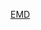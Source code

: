 {{Navbox
|name    = 易安迪柴油機車
|state   = {{{state|}}}
|title   = [[File:ElectroMotive Logo.svg|100px|link=易安迪]] [[易安迪|{{color|white|易安迪}}]][[柴油機車|{{color|white|柴油機車}}]]
|image   = 
| titlestyle = background:#134779;
| groupstyle = background:#6989A2; color:white;
| belowstyle = background:#6989A2;
| bodyclass  = hlist

| group1 = 调车机车
| list1  =
* [[SC型柴油机车|SC]]
* [[SW型柴油机车|SW]]
* [[NC型柴油机车|NC]]
* [[NW型柴油机车|NW]]
* [[TR型柴油机车|TR]]
* [[TR1型柴油机车|TR1]]
* [[TR2型柴油机车|TR2]]
* [[TR3型柴油机车|TR3]]
* [[TR4型柴油机车|TR4]]
* [[TR5型柴油机车|TR5]]
* [[TR6型柴油机车|TR6]]
* [[TR6型柴油机车|TR6]]
* [[SW1型柴油机车|SW1]]
* [[SW7型柴油机车|SW7]]
* [[SW8型柴油机车|SW8]]
* [[SW600型柴油机车|SW600]]
* [[SW900型柴油机车|SW900]]
* [[SW1000型柴油机车|SW1000]]
* [[SW1001型柴油机车|SW1001]]
* [[SW1200型柴油机车|SW1200]]
* [[SW1500型柴油机车|SW1500]]
* [[SW1504型柴油机车|SW1504]]
* [[MP15DC型柴油机车|MP15DC]]
* [[MP15AC型柴油机车|MP15AC]]
* [[MP15T型柴油机车|MP15T]]
* [[RS1325型柴油机车|RS1325]]
* [[GMD1型柴油机车|GMD1]]

| group2 = 承载式棚式车体
| list2  =
* [[TA型柴油机车|TA]]
* [[EA/EB型柴油机车|EA]]
* [[E1型柴油机车|E1]]
* [[E2型柴油机车|E2]]
* [[E3型柴油机车|E3]]
* [[E4型柴油机车|E4]]
* [[AA型柴油机车|AA]]
* [[AB6型柴油机车|AB6]]
* [[E5型柴油机车|E5]]
* [[E6型柴油机车|E6]]
* [[E7型柴油机车|E7]]
* [[E8型柴油机车|E8]]
* [[E9型柴油机车|E9]]
* [[LWT12型柴油机车|LWT12]]
* [[FT型柴油机车|FT]]
* [[F2型柴油机车|F2]]
* [[F3型柴油机车|F3]]
* [[F7型柴油机车|F7]]
* [[FP7型柴油机车|FP7]]
* [[F9型柴油机车|F9]]
* [[FP9型柴油机车|FP9]]
* [[FL9型双动力源机车|FL9]]

| group3 = GP系列干线机车
| list3  = 
* [[GP7型柴油机车|GP7]]
* [[GP9型柴油机车|GP9]]
* [[GP18型柴油机车|GP18]]
* [[GP20型柴油机车|GP20]]
* [[GP30型柴油机车|GP30]]
* [[GP28型柴油机车|GP28]]
* [[GP35型柴油机车|GP35]]
* [[GP40型柴油机车|GP40]]
* [[GP38型柴油机车|GP38]]
* [[GP38AC型柴油机车|GP38AC]]
* [[GP39型柴油机车|GP39]]
* [[GP39DC型柴油机车|GP39DC]]
* [[GP38-2型柴油机车|GP38-2]]
* [[GP39-2型柴油机车|GP39-2]]
* [[GP40-2型柴油机车|GP40-2]]
* [[GP15-1型柴油机车|GP15-1]]
* [[GP40X型柴油机车|GP40X]]
* [[GP39X型柴油机车|GP39X]]
* [[GP50型柴油机车|GP50]]
* [[GP15AC型柴油机车|GP15AC]]
* [[GP15T型柴油机车|GP15T]]
* [[GP49型柴油机车|GP49]]
* [[GP59型柴油机车|GP59]]
* [[GP60型柴油机车|GP60]]
* [[GP15D型柴油机车|GP15D]]
* [[GP20D型柴油机车|GP20D]]

| group4 = SD系列干线机车
| list4  = 
* [[SD7型柴油机车|SD7]]
* [[SD9型柴油机车|SD9]]
* [[SD18型柴油机车|SD18]]
* [[SD24型柴油机车|SD24]]
* [[SD28型柴油机车|SD28]]
* [[SDP28型柴油机车|SDP28]]
* [[SD35型柴油机车|SD35]]
* [[SDP35型柴油机车|SDP35]]
* [[SD40X型柴油机车|SD40X]]
* [[SD40型柴油机车|SD40]]
* [[SDP40型柴油机车|SDP40]]
* [[SD45型柴油机车|SD45]]
* [[SDP45型柴油机车|SDP45]]
* [[SD38型柴油机车|SD38]]
* [[SD38AC型柴油机车|SD38AC]]
* [[SD39型柴油机车|SD39]]
* [[SDL39型柴油机车|SDL39]]
* [[SD40A型柴油机车|SD40A]]
* [[SD45X型柴油机车|SD45X]]
* [[SD38-2型柴油机车|SD38-2]]
* [[SD40-2型柴油机车|SD40-2]]
* [[SD45-2型柴油机车|SD45-2]]
* [[SD40T-2型柴油机车|SD40T-2]]
* [[SD45T-2型柴油机车|SD45T-2]]
* [[SD50型柴油机车|SD50]]
* [[SD60型柴油机车|SD60]]
* [[SD70型柴油机车|SD70]]
* [[SD75M型柴油机车|SD75M]]
* [[SD80MAC型柴油机车|SD80MAC]]
* [[SD89MAC型柴油机车|SD89MAC]]
* [[SD90MAC型柴油机车|SD90MAC]]
* [[SD75I型柴油机车|SD75I]]

| group5 = DD系列货运机车
| list5  = 
* [[DD35型柴油机车|DD35]]
* [[DD35A型柴油机车|DD35A]]
* [[DDA40X型柴油机车|DDA40X]]
* [[DDM45型柴油机车|DDM45]]

| group6 = 非承载式棚式车体
| list6  = 
* [[FP45型柴油机车|FP45]]
* [[F45型柴油机车|F45]]
* [[SDP40F型柴油机车|SDP40F]]
* [[F40C型柴油机车|F40C]]
* [[F40PH型柴油机车|F40PH]]
* [[SD50F型柴油机车|SD50F]]
* [[SD60F型柴油机车|SD60F]]
* [[SD40-2F型柴油机车|SD40-2F]]
* [[易安迪F59PH型柴電機車|F59PH、F59PHI]]
* [[F69PHAC型柴油机车|F69PHAC]]
* [[DE30AC型柴油机车|DE30AC]]
* [[DM30AC型柴油机车|DM30AC]]

| group7 = 出口系列机车
| list7  = 
* [[MRS-1型柴油机车 (EMD)|MRS-1]]
* [[GMDH-1型柴油机车|GMDH-1]]
* [[GMDH-3型柴油机车|GMDH-3]]
* [[G8型柴油机车|G8]]
* [[GA8型柴油机车|GA8]]
* [[GL8型柴油机车|GL8]]
* [[G12型柴油机车|G12]]
* [[G16型柴油机车|G16]]
* [[GA16型柴油机车|GA16]]
* [[G18型柴油机车|G18]]
* [[GA18型柴油机车|GA18]]
* [[GT18LC-2型柴油机车|GT18LC-2]]
* [[G22型柴油机车|G22]]
* [[G22C型柴油机车|G22C]]
* [[G26型柴油机车|G26]]
* [[GT26型柴油机车|GT26]]
* [[GT38ACe型柴油机车|GT38ACe]]

| below = 
}}<noinclude>
{{collapsible option}}
[[Category:鐵路車輛列表模板|EMD]]
</noinclude>